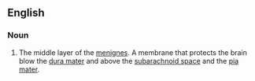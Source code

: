 ==English==
===Noun===
{{en-noun}}
{{wikipedia}}

#The middle layer of the [[menignes]].  A membrane that protects the brain blow the [[dura mater]] and above the [[subarachnoid space]] and the [[pia mater]].